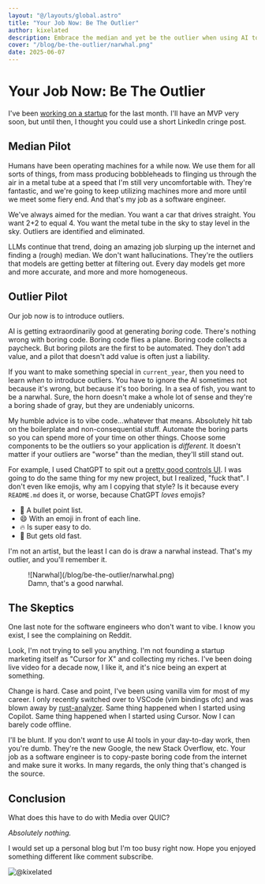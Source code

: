 ```yaml
---
layout: "@/layouts/global.astro"
title: "Your Job Now: Be The Outlier"
author: kixelated
description: Embrace the median and yet be the outlier when using AI tools. Not MoQ related, oops.
cover: "/blog/be-the-outlier/narwhal.png"
date: 2025-06-07
---
```


# Your Job Now: Be The Outlier

I've been [working on a startup](/application-first) for the last month.
I'll have an MVP very soon, but until then, I thought you could use a short LinkedIn cringe post.

## Median Pilot
Humans have been operating machines for a while now.
We use them for all sorts of things, from mass producing bobbleheads to flinging us through the air in a metal tube at a speed that I'm still very uncomfortable with.
They're fantastic, and we're going to keep utilizing machines more and more until we meet some fiery end.
And that's my job as a software engineer.

We've always aimed for the median.
You want a car that drives straight.
You want 2+2 to equal 4.
You want the metal tube in the sky to stay level in the sky.
Outliers are identified and eliminated.

LLMs continue that trend, doing an amazing job slurping up the internet and finding a (rough) median.
We don't want hallucinations.
They're the outliers that models are getting better at filtering out.
Every day models get more and more accurate, and more and more homogeneous.

## Outlier Pilot
Our job now is to introduce outliers.

AI is getting extraordinarily good at generating *boring* code.
There's nothing wrong with boring code.
Boring code flies a plane.
Boring code collects a paycheck.
But boring pilots are the first to be automated.
They don't add value, and a pilot that doesn't add value is often just a liability.

If you want to make something special in `current_year`, then you need to learn *when* to introduce outliers.
You have to ignore the AI sometimes not because it's wrong, but because it's too boring.
In a sea of fish, you want to be a narwhal.
Sure, the horn doesn't make a whole lot of sense and they're a boring shade of gray, but they are undeniably unicorns.

My humble advice is to vibe code...whatever that means.
Absolutely hit tab on the boilerplate and non-consequential stuff.
Automate the boring parts so you can spend more of your time on other things.
Choose some components to be the outliers so your application is *different*.
It doesn't matter if your outliers are "worse" than the median, they'll still stand out.

For example, I used ChatGPT to spit out a [pretty good controls UI](/watch).
I was going to do the same thing for my new project, but I realized, "fuck that".
I don't even like emojis, why am I copying that style?
Is it because every `README.md` does it, or worse, because ChatGPT *loves* emojis?

- 📌 A bullet point list.
- 😄 With an emoji in front of each line.
- 🔥 Is super easy to do.
- 👴 But gets old fast.

I'm not an artist, but the least I can do is draw a narwhal instead.
That's my outlier, and you'll remember it.

<figure>
	![Narwhal](/blog/be-the-outlier/narwhal.png)
	<figcaption>Damn, that's a good narwhal.</figcaption>
</figure>


## The Skeptics
One last note for the software engineers who don't want to vibe.
I know you exist, I see the complaining on Reddit.

Look, I'm not trying to sell you anything.
I'm not founding a startup marketing itself as "Cursor for X" and collecting my riches.
I've been doing live video for a decade now, I like it, and it's nice being an expert at something.

Change is hard.
Case and point, I've been using vanilla vim for most of my career.
I only recently switched over to VSCode (vim bindings ofc) and was blown away by [rust-analyzer](https://rust-analyzer.github.io/).
Same thing happened when I started using Copilot.
Same thing happened when I started using Cursor.
Now I can barely code offline.

I'll be blunt.
If you don't *want* to use AI tools in your day-to-day work, then you're dumb.
They're the new Google, the new Stack Overflow, etc.
Your job as a software engineer is to copy-paste boring code from the internet and make sure it works.
In many regards, the only thing that's changed is the source.

## Conclusion
What does this have to do with Media over QUIC?

*Absolutely nothing.*

I would set up a personal blog but I'm too busy right now.
Hope you enjoyed something different like comment subscribe.

![@kixelated](/blog/avatar.png)